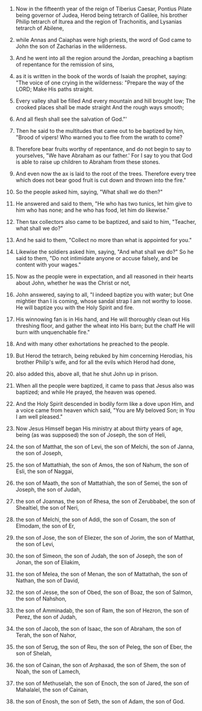 
1. Now in the fifteenth year of the reign of Tiberius Caesar, Pontius Pilate being governor of Judea, Herod being tetrarch of Galilee, his brother Philip tetrarch of Iturea and the region of Trachonitis, and Lysanias tetrarch of Abilene,

2. while Annas and Caiaphas were high priests, the word of God came to John the son of Zacharias in the wilderness.

3. And he went into all the region around the Jordan, preaching a baptism of repentance for the remission of sins,

4. as it is written in the book of the words of Isaiah the prophet, saying: "The voice of one crying in the wilderness: "Prepare the way of the LORD; Make His paths straight.

5. Every valley shall be filled And every mountain and hill brought low; The crooked places shall be made straight And the rough ways smooth;

6. And all flesh shall see the salvation of God."'

7. Then he said to the multitudes that came out to be baptized by him, "Brood of vipers! Who warned you to flee from the wrath to come?

8. Therefore bear fruits worthy of repentance, and do not begin to say to yourselves, "We have Abraham as our father.' For I say to you that God is able to raise up children to Abraham from these stones.

9. And even now the ax is laid to the root of the trees. Therefore every tree which does not bear good fruit is cut down and thrown into the fire."

10. So the people asked him, saying, "What shall we do then?"

11. He answered and said to them, "He who has two tunics, let him give to him who has none; and he who has food, let him do likewise."

12. Then tax collectors also came to be baptized, and said to him, "Teacher, what shall we do?"

13. And he said to them, "Collect no more than what is appointed for you."

14. Likewise the soldiers asked him, saying, "And what shall we do?" So he said to them, "Do not intimidate anyone or accuse falsely, and be content with your wages."

15. Now as the people were in expectation, and all reasoned in their hearts about John, whether he was the Christ or not,

16. John answered, saying to all, "I indeed baptize you with water; but One mightier than I is coming, whose sandal strap I am not worthy to loose. He will baptize you with the Holy Spirit and fire.

17. His winnowing fan is in His hand, and He will thoroughly clean out His threshing floor, and gather the wheat into His barn; but the chaff He will burn with unquenchable fire."

18. And with many other exhortations he preached to the people.

19. But Herod the tetrarch, being rebuked by him concerning Herodias, his brother Philip's wife, and for all the evils which Herod had done,

20. also added this, above all, that he shut John up in prison.

21. When all the people were baptized, it came to pass that Jesus also was baptized; and while He prayed, the heaven was opened.

22. And the Holy Spirit descended in bodily form like a dove upon Him, and a voice came from heaven which said, "You are My beloved Son; in You I am well pleased."

23. Now Jesus Himself began His ministry at about thirty years of age, being (as was supposed) the son of Joseph, the son of Heli,

24. the son of Matthat, the son of Levi, the son of Melchi, the son of Janna, the son of Joseph,

25. the son of Mattathiah, the son of Amos, the son of Nahum, the son of Esli, the son of Naggai,

26. the son of Maath, the son of Mattathiah, the son of Semei, the son of Joseph, the son of Judah,

27. the son of Joannas, the son of Rhesa, the son of Zerubbabel, the son of Shealtiel, the son of Neri,

28. the son of Melchi, the son of Addi, the son of Cosam, the son of Elmodam, the son of Er,

29. the son of Jose, the son of Eliezer, the son of Jorim, the son of Matthat, the son of Levi,

30. the son of Simeon, the son of Judah, the son of Joseph, the son of Jonan, the son of Eliakim,

31. the son of Melea, the son of Menan, the son of Mattathah, the son of Nathan, the son of David,

32. the son of Jesse, the son of Obed, the son of Boaz, the son of Salmon, the son of Nahshon,

33. the son of Amminadab, the son of Ram, the son of Hezron, the son of Perez, the son of Judah,

34. the son of Jacob, the son of Isaac, the son of Abraham, the son of Terah, the son of Nahor,

35. the son of Serug, the son of Reu, the son of Peleg, the son of Eber, the son of Shelah,

36. the son of Cainan, the son of Arphaxad, the son of Shem, the son of Noah, the son of Lamech,

37. the son of Methuselah, the son of Enoch, the son of Jared, the son of Mahalalel, the son of Cainan,

38. the son of Enosh, the son of Seth, the son of Adam, the son of God.


